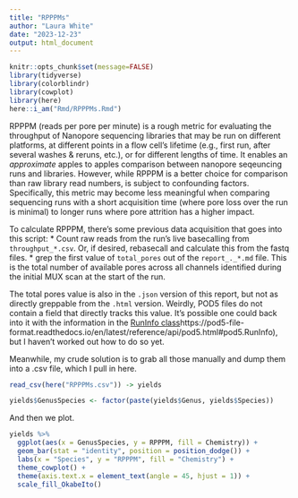 ```yaml
---
title: "RPPPMs"
author: "Laura White"
date: "2023-12-23"
output: html_document
---
```

```r
knitr::opts_chunk$set(message=FALSE)
library(tidyverse)
library(colorblindr)
library(cowplot)
library(here)
here::i_am("Rmd/RPPPMs.Rmd")
```
RPPPM (reads per pore per minute) is a rough metric for evaluating the throughput of Nanopore sequencing libraries that may be run on different platforms, at different points in a flow cell's lifetime (e.g., first run, after several washes & reruns, etc.), or for different lengths of time. It enables an _approximate_ apples to apples comparison between nanopore seqeuncing runs and libraries. However, while RPPPM is a better choice for comparison than raw library read numbers, is subject to confounding factors. Specifically, this metric may become less meaningful when comparing sequencing runs with a short acquisition time (where pore loss over the run is minimal) to longer runs where pore attrition has a higher impact.

To calculate RPPPM, there's some previous data acquisition that goes into this script:
* Count raw reads from the run's live basecalling from `throughput_*.csv`. Or, if desired, rebasecall and calculate this from the fastq files.
* grep the first value of `total_pores` out of the `report_._*.md` file. This is the total number of available pores across all channels identified during the initial MUX scan at the start of the run.

The total pores value is also in the `.json` version of this report, but not as directly greppable from the `.html` version. Weirdly, POD5 files do not contain a field that directly tracks this value. It's possible one could back into it with the information in the [RunInfo class]([)https://pod5-file-format.readthedocs.io/en/latest/reference/api/pod5.html#pod5.RunInfo), but I haven't worked out how to do so yet.

Meanwhile, my crude solution is to grab all those manually and dump them into a .csv file, which I pull in here.
```r
read_csv(here("RPPPMs.csv")) -> yields

yields$GenusSpecies <- factor(paste(yields$Genus, yields$Species))


```
And then we plot.
```r
yields %>%
  ggplot(aes(x = GenusSpecies, y = RPPPM, fill = Chemistry)) +
  geom_bar(stat = "identity", position = position_dodge()) +
  labs(x = "Species", y = "RPPPM", fill = "Chemistry") +
  theme_cowplot() +
  theme(axis.text.x = element_text(angle = 45, hjust = 1)) +
  scale_fill_OkabeIto()

```

